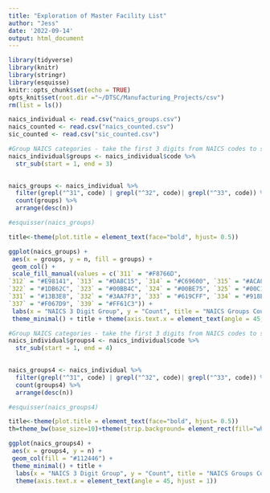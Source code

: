 ```yaml
---
title: "Exploration of Master Facility List"
author: "Jess"
date: '2022-09-14'
output: html_document
---
```


```r
library(tidyverse)
library(knitr)
library(stringr)
library(esquisse)
knitr::opts_chunk$set(echo = TRUE)
opts_knit$set(root.dir ="~/DTSC/Manufacturing_Projects/csv")
rm(list = ls())
```

```r
naics_individual <- read.csv("naics_groups.csv")
naics_counted <- read.csv("naics_counted.csv") 
sic_counted <- read.csv("sic_counted.csv")
```



```r
#Group NAICS categories - take the first 3 digits from NAICS codes to see how many.
naics_individual$groups <- naics_individual$code %>% 
  str_sub(start = 1, end = 3)
  

naics_groups <- naics_individual %>% 
  filter(grepl("^31", code) | grepl("^32", code)| grepl("^33", code)) %>% 
  count(groups) %>% 
  arrange(desc(n))

#esquisser(naics_groups)

title<-theme(plot.title = element_text(face="bold", hjust= 0.5))

ggplot(naics_groups) +
 aes(x = groups, y = n, fill = groups) +
 geom_col() +
 scale_fill_manual(values = c(`311` = "#F8766D", 
`312` = "#E98141", `313` = "#DA8C15", `314` = "#C69600", `315` = "#ACA000", `316` = "#93AA00", `321` = "#58B016", 
`322` = "#1DB62C", `323` = "#00BB4C", `324` = "#00BE75", `325` = "#00C19F", `326` = "#00BDBA", `327` = "#00BAD5", 
`331` = "#13B3E8", `332` = "#3AA7F3", `333` = "#619CFF", `334` = "#918BFD", `335` = "#C27AFB", `336` = "#E26EEF", 
`337` = "#F067D9", `339` = "#FF61C3")) +
 labs(x = "NAICS 3 Digit Group", y = "Count", title = "NAICS Groups Count") +
 theme_minimal() + title + theme(axis.text.x = element_text(angle = 45, hjust = 1))
```


```r
#Group NAICS categories - take the first 3 digits from NAICS codes to see how many.
naics_individual$groups4 <- naics_individual$code %>% 
  str_sub(start = 1, end = 4)
  

naics_groups4 <- naics_individual %>% 
  filter(grepl("^31", code) | grepl("^32", code)| grepl("^33", code)) %>% 
  count(groups4) %>% 
  arrange(desc(n))

#esquisser(naics_groups4)

title<-theme(plot.title = element_text(face="bold", hjust= 0.5))
th=theme_bw(base_size=10)+theme(strip.background= element_rect(fill="white"))

ggplot(naics_groups4) +
 aes(x = groups4, y = n) +
 geom_col(fill = "#112446") +
 theme_minimal() + title + 
  labs(x = "NAICS 3 Digit Group", y = "Count", title = "NAICS Groups Count") + 
  theme(axis.text.x = element_text(angle = 45, hjust = 1))





```


